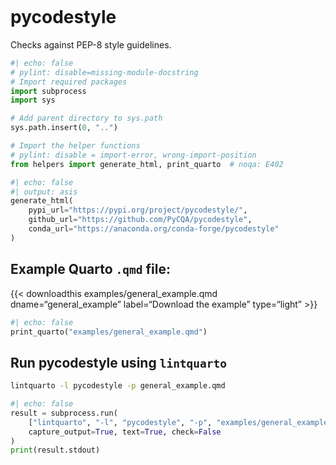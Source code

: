 <hr style="height:0pt; visibility:hidden;" />

# pycodestyle

Checks against PEP-8 style guidelines.

```python
#| echo: false
# pylint: disable=missing-module-docstring
# Import required packages
import subprocess
import sys

# Add parent directory to sys.path
sys.path.insert(0, "..")

# Import the helper functions
# pylint: disable = import-error, wrong-import-position
from helpers import generate_html, print_quarto  # noqa: E402
```

```python
#| echo: false
#| output: asis
generate_html(
    pypi_url="https://pypi.org/project/pycodestyle/",
    github_url="https://github.com/PyCQA/pycodestyle",
    conda_url="https://anaconda.org/conda-forge/pycodestyle"
)
```

## Example Quarto `.qmd` file:

{{< downloadthis examples/general_example.qmd dname="general_example" label="Download the example" type="light" >}}

:::{.pale-grey}
```python
#| echo: false
print_quarto("examples/general_example.qmd")
```
:::

## Run pycodestyle using `lintquarto`

```.bash
lintquarto -l pycodestyle -p general_example.qmd
```

:::{.pale-green}
<style>
.cell-output-stdout code {
  word-break: break-word !important;
  white-space: pre-wrap !important;
}
</style>
```python
#| echo: false
result = subprocess.run(
    ["lintquarto", "-l", "pycodestyle", "-p", "examples/general_example.qmd"],
    capture_output=True, text=True, check=False
)
print(result.stdout)
```
:::
